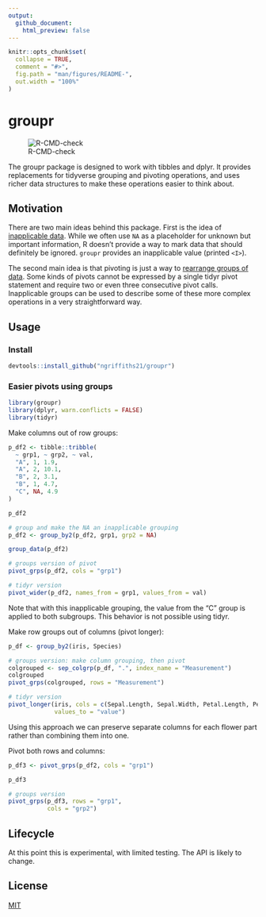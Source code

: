 ```yaml
---
output:
  github_document:
    html_preview: false
---
```


<!-- README.md is generated from README.Rmd. Please edit that file -->

```r
knitr::opts_chunk$set(
  collapse = TRUE,
  comment = "#>",
  fig.path = "man/figures/README-",
  out.width = "100%"
)
```

# groupr

<!-- badges: start -->

![R-CMD-check](https://github.com/ngriffiths21/groupr/workflows/R-CMD-check/badge.svg)

<!-- badges: end -->

The groupr package is designed to work with tibbles and dplyr. It provides replacements for tidyverse grouping and pivoting operations, and uses richer data structures to make these operations easier to think about.

## Motivation

There are two main ideas behind this package. First is the idea of [inapplicable data](https://towardsdatascience.com/richer-missing-values-dea7377f5541). While we often use `NA` as a placeholder for unknown but important information, R doesn't provide a way to mark data that should definitely be ignored. `groupr` provides an inapplicable value (printed `<I>`).

The second main idea is that pivoting is just a way to [rearrange groups of data](https://epinotes.netlify.app/post/pivoting/). Some kinds of pivots cannot be expressed by a single tidyr pivot statement and require two or even three consecutive pivot calls. Inapplicable groups can be used to describe some of these more complex operations in a very straightforward way.

## Usage

### Install

```r
devtools::install_github("ngriffiths21/groupr")
```

### Easier pivots using groups

```r
library(groupr)
library(dplyr, warn.conflicts = FALSE)
library(tidyr)
```

Make columns out of row groups:

```r
p_df2 <- tibble::tribble(
  ~ grp1, ~ grp2, ~ val,
  "A", 1, 1.9,
  "A", 2, 10.1,
  "B", 2, 3.1,
  "B", 1, 4.7,
  "C", NA, 4.9
)
```

```r
p_df2

# group and make the NA an inapplicable grouping
p_df2 <- group_by2(p_df2, grp1, grp2 = NA)

group_data(p_df2)

# groups version of pivot
pivot_grps(p_df2, cols = "grp1")

# tidyr version
pivot_wider(p_df2, names_from = grp1, values_from = val)
```

Note that with this inapplicable grouping, the value from the "C" group is applied to both subgroups. This behavior is not possible using tidyr.


Make row groups out of columns (pivot longer):

```r
p_df <- group_by2(iris, Species)

# groups version: make column grouping, then pivot
colgrouped <- sep_colgrp(p_df, ".", index_name = "Measurement")
colgrouped
pivot_grps(colgrouped, rows = "Measurement")

# tidyr version
pivot_longer(iris, cols = c(Sepal.Length, Sepal.Width, Petal.Length, Petal.Width),
             values_to = "value")
```

Using this approach we can preserve separate columns for each flower part rather than combining them into one.

Pivot both rows and columns:

```r
p_df3 <- pivot_grps(p_df2, cols = "grp1")

p_df3

# groups version
pivot_grps(p_df3, rows = "grp1",
           cols = "grp2")
```

## Lifecycle

At this point this is experimental, with limited testing. The API is likely to change.

## License

[MIT](https://choosealicense.com/licenses/mit/)
